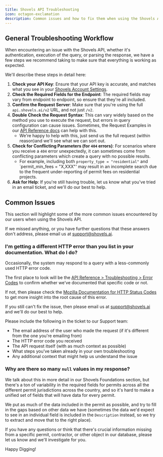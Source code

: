```yaml
---
title: Shovels API Troubleshooting
icon: octagon-exclamation
description: Common issues and how to fix them when using the Shovels API.
---
```


## General Troubleshooting Workflow

When encountering an issue with the Shovels API, whether it's authentication, execution of the query, or parsing the response, we have a few steps we recommend taking to make sure that everything is working as expected. 

We'll describe these steps in detail here:

1. **Check your API Key**: Ensure that your API key is accurate, and matches what you see in your [Shovels Account Settings](https://app.shovels.ai/profile-settings). 
2. **Check the Required Fields for the Endpoint**: The required fields may vary from endpoint to endpoint, so ensure that they're all included.
3. **Confirm the Request Server**: Make sure that you're using the full `api.shovels.ai/v2` URL, and not just `/v2`. 
4. **Double Check the Request Syntax**: This can vary widely based on the method you use to execute the request, but errors in query configuration can cause issues. Sometimes, the Request Examples in our [API Reference docs](/api-reference/) can help with this. 
    - We're happy to help with this, just send us the full request (within reason)and we'll see what we can sort out. 
5. **Check for Conflicting Parameters (for `404` errors)**: For scenarios where you receive a `404` error unexpectedly, it can sometimes come from conflicting parameters which create a query with no possible results.
    - For example, including both `property_type = "residential"` and `permit_min_fees = "X,XXX"' may result in an incomplete search due to the frequent under-reporting of permit fees on residential projects. 
6. **Ask for Help**: If you're still having trouble, let us know what you've tried in an email ticket, and we'll do our best to help. 

## Common Issues

This section will highlight some of the more common issues encountered by our users when using the Shovels API. 

If we missed anything, or you have further questions that these answers don't address, please email us at [support@shovels.ai](mailto:support@shovels.ai).

### I'm getting a different HTTP error than you list in your documentation. What do I do?

Occasionally, the system may respond to a query with a less-commonly used HTTP error code.

The first place to look will be the [API Reference > Troubleshooting > Error Codes](/docs/shovels-api-introduction#error-codes) to confirm whether we've documented that specific code or not. 

If not, then please check the [Mozilla Documentation for HTTP Status Codes](https://developer.mozilla.org/en-US/docs/Web/HTTP/Status) to get more insight into the root cause of this error. 

If you still can't fix the issue, then please email us at [support@shovels.ai](mailto:support@shovels.ai) and we'll do our best to help.

Please include the following in the ticket to our Support team:

- The email address of the user who made the request (if it's different from the one you're emailing from)
- The HTTP error code you received
- The API request itself (with as much context as possible)
- What steps you've taken already in your own troubleshooting
- Any additional context that might help us understand the issue

### Why are there so many `null` values in my response?

We talk about this in more detail in our Shovels Foundations section, but there's a ton of variability in the required fields for permits across all the different permit jurisdictions across the country, and so it's hard to make a unified set of fields that will have data for every permit. 

We put as much of the data included in the permit as possible, and try to fill in the gaps based on other data we have (sometimes the data we'd expect to see in an individual field is included in the `Description` instead, so we try to extract and move that to the right place). 

If you have any questions or think that there's crucial information missing from a specific permit, contractor, or other object in our database, please let us know and we'll investigate for you. 

Happy Digging!